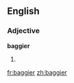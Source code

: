 ==English==

===Adjective===
'''baggier'''

# {{comparative of|baggy}}

[[fr:baggier]]
[[zh:baggier]]